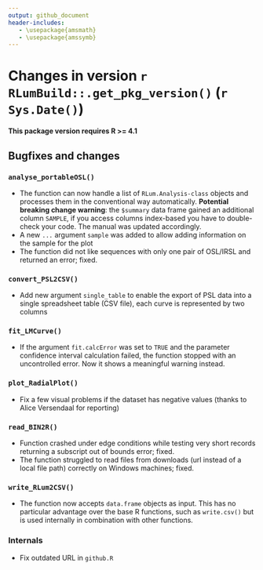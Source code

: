 ```yaml
---
output: github_document
header-includes:
   - \usepackage{amsmath}
   - \usepackage{amssymb}
---
```

<!-- NEWS.md was auto-generated by NEWS.Rmd. Please DO NOT edit by hand!-->

# Changes in version `r RLumBuild::.get_pkg_version()` (`r Sys.Date()`)

**This package version requires R >= 4.1**

## Bugfixes and changes

### `analyse_portableOSL()`
* The function can now handle a list of `RLum.Analysis-class` objects and processes 
them in the conventional way automatically. **Potential breaking change warning**: the `$summary` data frame
gained an additional column `SAMPLE`, if you access columns index-based you 
have to double-check your code. The manual was updated accordingly.
* A new `...` argument `sample` was added to allow adding information on the sample for the plot
* The function did not like sequences with only one pair of OSL/IRSL and returned an error; fixed. 

### `convert_PSL2CSV()`
* Add new argument `single_table` to enable the export of PSL data into a single spreadsheet table (CSV file), 
each curve is represented by two columns

### `fit_LMCurve()`
* If the argument `fit.calcError` was set to `TRUE` and the parameter confidence interval 
calculation failed, the function stopped with an uncontrolled error. Now it shows a meaningful 
warning instead. 

### `plot_RadialPlot()`
* Fix a few visual problems if the dataset has negative values (thanks to Alice Versendaal for reporting)

### `read_BIN2R()`
* Function crashed under edge conditions while testing very short records returning a 
subscript out of bounds error; fixed.
* The function struggled to read files from downloads (url instead of a local file path) correctly 
on Windows machines; fixed. 

### `write_RLum2CSV()`
* The function now accepts `data.frame` objects as input. This has no particular advantage
over the base R functions, such as `write.csv()` but is used internally in combination with 
other functions. 

### Internals
* Fix outdated URL in `github.R`
